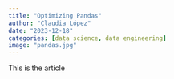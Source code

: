 ```yaml
---
title: "Optimizing Pandas"
author: "Claudia López"
date: "2023-12-18"
categories: [data science, data engineering]
image: "pandas.jpg"
---
```


This is the article